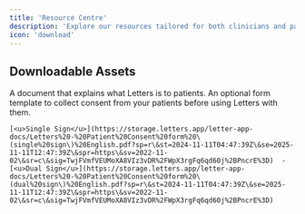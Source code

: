 ```yaml
---
title: 'Resource Centre'
description: 'Explore our resources tailored for both clinicians and patients'
icon: 'download'
---
```


## Downloadable Assets

<CardGroup cols={2}>
  <Card title="Patient explainer" img="/images/add.jpg">
    A document that explains what Letters is to patients.


  </Card>

  <Card title="Patient consent forms" img="/images/patientform.jpg">
    An optional form template to collect consent from your patients before using Letters with them.



    [<u>Single Sign</u>](https://storage.letters.app/letter-app-docs/Letters%20-%20Patient%20Consent%20form%20\(single%20sign\)%20English.pdf?sp=r\&st=2024-11-11T04:47:39Z\&se=2025-11-11T12:47:39Z\&spr=https\&sv=2022-11-02\&sr=c\&sig=TwjFVmfVEUMoXA8VIz3vDR%2FWpX3rgFq6qd60j%2BPncrE%3D)  -  [<u>Dual Sign</u>](https://storage.letters.app/letter-app-docs/Letters%20-%20Patient%20Consent%20form%20\(dual%20sign\)%20English.pdf?sp=r\&st=2024-11-11T04:47:39Z\&se=2025-11-11T12:47:39Z\&spr=https\&sv=2022-11-02\&sr=c\&sig=TwjFVmfVEUMoXA8VIz3vDR%2FWpX3rgFq6qd60j%2BPncrE%3D)
  </Card>
</CardGroup>